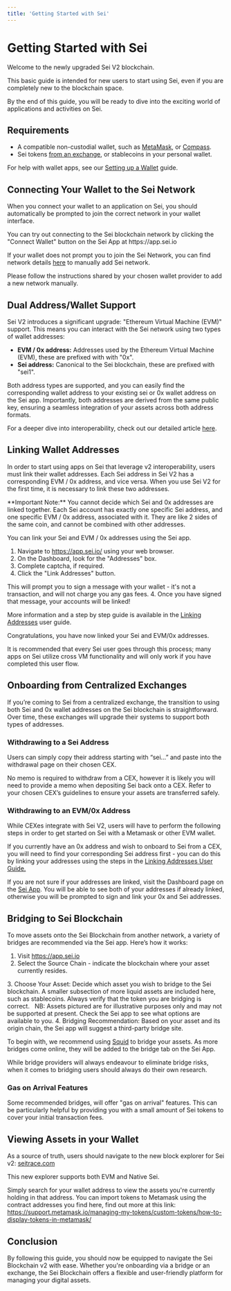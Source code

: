 ```yaml
---
title: 'Getting Started with Sei'
---
```



# Getting Started with Sei

Welcome to the newly upgraded Sei V2 blockchain. 

This basic guide is intended for new users to start using Sei, even if you are completely new to the blockchain space.

By the end of this guide, you will be ready to dive into the exciting world of applications and activities on Sei.

## Requirements

- A compatible non-custodial wallet, such as [MetaMask](https://metamask.io/), or [Compass](https://compasswallet.io/).
- Sei tokens [from an exchange](/user-guides/getting-tokens), or stablecoins in your personal wallet.

For help with wallet apps, see our [Setting up a Wallet](./user-guides/wallet-setup.mdx) guide.

## Connecting Your Wallet to the Sei Network

When you connect your wallet to an application on Sei, you should automatically be prompted to join the correct network in your wallet interface. 


<Callout emoji="💡">
  You can try out connecting to the Sei blockchain network by clicking the "Connect Wallet" button on the Sei App at https://app.sei.io
</Callout>

If your wallet does not prompt you to join the Sei Network, you can find network details [here](/user-guides/wallet-setup) to manually add Sei network.

Please follow the instructions shared by your chosen wallet provider to add a new network manually.

## Dual Address/Wallet Support

Sei V2 introduces a significant upgrade: "Ethereum Virtual Machine (EVM)" support. This means you can interact with the Sei network using two types of wallet addresses:

- **EVM / 0x address:** Addresses used by the Ethereum Virtual Machine (EVM), these are prefixed with with "0x".
- **Sei address:** Canonical to the Sei blockchain, these are prefixed with "sei1".

Both address types are supported, and you can easily find the corresponding wallet address to your existing sei or 0x wallet address on the Sei app. 
Importantly, both addresses are derived from the same public key, ensuring a seamless integration of your assets across both address formats.

For a deeper dive into interoperability, check out our detailed article [here](https://blog.sei.io/sei-v2-interoperability/).

## Linking Wallet Addresses

In order to start using apps on Sei that leverage v2 interoperability, users must link their wallet addresses. Each Sei address in Sei V2 has a corresponding EVM / 0x address, and vice versa. When you use Sei V2 for the first time, it is necessary to link these two addresses. 

<Callout type="warning">
  **Important Note:** You cannot decide which Sei and 0x addresses are linked together. Each Sei account has exactly one specific Sei address, and one specific EVM / 0x address, associated with it. They are like 2 sides of the same coin, and cannot be combined with other addresses. 
</Callout>

You can link your Sei and EVM / 0x addresses using the Sei app.

1. Navigate to https://app.sei.io/ using your web browser.
2. On the Dashboard, look for the "Addresses" box.
3. Complete captcha, if required.
3. Click the "Link Addresses" button. 
<ImageWithCaption img={linkAddressesImage} alt="Link addresses button"/>
This will prompt you to sign a message with your wallet - it's not a transaction, and will not charge you any gas fees.
<ImageWithCaption img={signMessageImage} alt="Sign message"/>
4. Once you have signed that message, your accounts will be linked!
<ImageWithCaption img={linkSuccessImage} alt="Linking successful"/>

More information and a step by step guide is available in the [Linking Addresses](/user-guides/linking-addresses) user guide.

Congratulations, you have now linked your Sei and EVM/0x addresses.

<Callout emoji="💡">
    It is recommended that every Sei user goes through this process; many apps on Sei utilize cross VM functionality and will only work if you have completed this user flow.
</Callout>

## Onboarding from Centralized Exchanges

If you’re coming to Sei from a centralized exchange, the transition to using both Sei and 0x wallet addresses on the Sei blockchain is straightforward. Over time, these exchanges will upgrade their systems to support both types of addresses.

### Withdrawing to a Sei Address

Users can simply copy their address starting with “sei…” and paste into the withdrawal page on their chosen CEX.

<ImageWithCaption img={cexWithdrawImage} alt="Withdraw Sei from Cex"/>

No memo is required to withdraw from a CEX, however it is likely you will need to provide a memo when depositing Sei back onto a CEX. Refer to your chosen CEX’s guidelines to ensure your assets are transferred safely.

### Withdrawing to an EVM/0x Address 

While CEXes integrate with Sei V2, users will have to perform the following steps in order to get started on Sei with a Metamask or other EVM wallet.

If you currently have an 0x address and wish to onboard to Sei from a CEX, you will need to find your corresponding Sei address first - you can do this by linking your addresses using the steps in the [Linking Addresses User Guide.](/user-guides/linking-addresses)

If you are not sure if your addresses are linked, visit the Dashboard page on the [Sei App](https://app.sei.io). You will be able to see both of your addresses if already linked, otherwise you will be prompted to sign and link your 0x and Sei addresses.

## Bridging to Sei Blockchain

To move assets onto the Sei Blockchain from another network, a variety of bridges are recommended via the Sei app. Here’s how it works:

1. Visit https://app.sei.io
2. Select the Source Chain - indicate the blockchain where your asset currently resides.
<ImageWithCaption img={sourceChainDropdownImage} alt="Select a source chain"/>
3. Choose Your Asset: Decide which asset you wish to bridge to the Sei blockchain. A smaller subsection of more liquid assets are included here, such as stablecoins. Always verify that the token you are bridging is correct.  
<Callout emoji="⚠️">
    NB: Assets pictured are for illustrative purposes only and may not be supported at present. Check the Sei app to see what options are available to you.
</Callout>
<ImageWithCaption img={selectAssetImage} alt="Select an asset"/>
4. Bridging Recommendation: Based on your asset and its origin chain, the Sei app will suggest a third-party bridge site. 

To begin with, we recommend using [Squid](https://www.squidrouter.com/) to bridge your assets. As more bridges come online, they will be added to the bridge tab on the Sei App.

<Callout type="info" emoji="ℹ️">
    While bridge providers will always endeavour to eliminate bridge risks, when it comes to bridging users should always do their own research.
</Callout>

### Gas on Arrival Features

Some recommended bridges, will offer "gas on arrival" features. This can be particularly helpful by providing you with a small amount of Sei tokens to cover your initial transaction fees.

## Viewing Assets in your Wallet

As a source of truth, users should navigate to the new block explorer for Sei v2: [seitrace.com](https://www.seitrace.com)

This new explorer supports both EVM and Native Sei.

Simply search for your wallet address to view the assets you're currently holding in that address. You can import tokens to Metamask using the contract addresses you find here, find out more at this link: https://support.metamask.io/managing-my-tokens/custom-tokens/how-to-display-tokens-in-metamask/

## Conclusion
By following this guide, you should now be equipped to navigate the Sei Blockchain v2 with ease. Whether you're onboarding via a bridge or an exchange, the Sei Blockchain offers a flexible and user-friendly platform for managing your digital assets.
